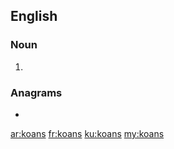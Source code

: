 ==English==

===Noun===
{{head|en|noun plural form}}

# {{plural of|koan|lang=en}}

===Anagrams===
* {{l|en|kaons}}

[[ar:koans]]
[[fr:koans]]
[[ku:koans]]
[[my:koans]]